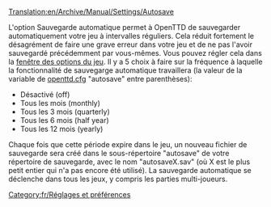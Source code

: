 [[Translation:en/Archive/Manual/Settings/Autosave]]


L'option Sauvegarde automatique permet à OpenTTD de sauvegarder automatiquement votre jeu à intervalles réguliers. Cela réduit fortement le désagrément de faire une grave erreur dans votre jeu et de ne pas l'avoir sauvegardé précédemment par vous-mêmes. Vous pouvez régler cela dans la [[fr/Manual/Fenêtre des options du jeu|fenêtre des options du jeu]]. Il y a 5 choix à faire sur la fréquence à laquelle la fonctionnalité de sauvegarge automatique travaillera (la valeur de la variable de [[fr/openttd.cfg|openttd.cfg]] "autosave" entre parenthèses):

* Désactivé (off)
* Tous les mois (monthly)
* Tous les 3 mois (quarterly)
* Tous les 6 mois (half year)
* Tous les 12 mois (yearly)

Chaque fois que cette période expire dans le jeu, un nouveau fichier de sauvegarde sera créé dans le sous-répertoire "autosave" de votre répertoire de sauvegarde, avec le nom "autosaveX.sav" (où X est le plus petit entier qui n'a pas encore été utilisé). La sauvegarde automatique se déclenche dans tous les jeux, y compris les parties multi-joueurs.

[[Category:fr/Réglages et préférences]]